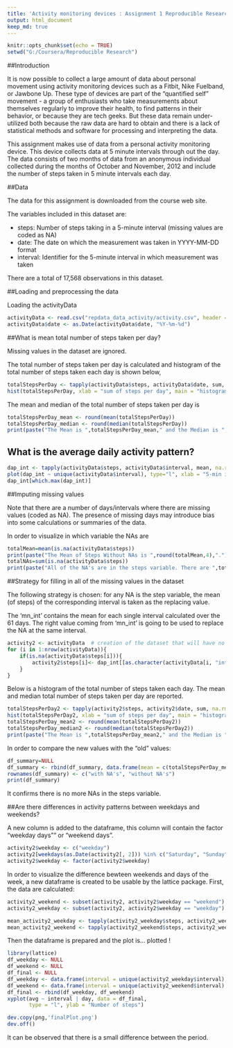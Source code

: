 ```yaml
---
title: 'Activity monitoring devices : Assignment 1 Reproducible Research'
output: html_document
keep_md: true
---
```


```r
knitr::opts_chunk$set(echo = TRUE)
setwd("G:/Coursera/Reproducible Research")
```

##Introduction

It is now possible to collect a large amount of data about personal movement using activity monitoring devices such as a Fitbit, Nike Fuelband, or Jawbone Up. These type of devices are part of the "quantified self" movement - a group of enthusiasts who take measurements about themselves regularly to improve their health, to find patterns in their behavior, or because they are tech geeks. But these data remain under-utilized both because the raw data are hard to obtain and there is a lack of statistical methods and software for processing and interpreting the data.

This assignment makes use of data from a personal activity monitoring device. This device collects data at 5 minute intervals through out the day. The data consists of two months of data from an anonymous individual collected during the months of October and November, 2012 and include the number of steps taken in 5 minute intervals each day.

##Data

The data for this assignment is downloaded from the course web site.

The variables included in this dataset are:

- steps: Number of steps taking in a 5-minute interval (missing values are coded as NA)
- date: The date on which the measurement was taken in YYYY-MM-DD format
- interval: Identifier for the 5-minute interval in which measurement was taken

There are a total of 17,568 observations in this dataset.

##Loading and preprocessing the data

Loading the activityData


```r
activityData <- read.csv("repdata_data_activity/activity.csv", header = TRUE, sep = ",")
activityData$date <- as.Date(activityData$date, "%Y-%m-%d")
```

##What is mean total number of steps taken per day?

Missing values in the dataset are ignored.

The total number of steps taken per day is calculated and histogram of the total number of steps taken each day is shown below,

```r
totalStepsPerDay <- tapply(activityData$steps, activityData$date, sum, na.rm=T)
hist(totalStepsPerDay, xlab = "sum of steps per day", main = "histogram of steps per day")
```

The mean and median of the total number of steps taken per day is 

```r
totalStepsPerDay_mean <- round(mean(totalStepsPerDay))
totalStepsPerDay_median <- round(median(totalStepsPerDay))
print(paste("The Mean is ",totalStepsPerDay_mean," and the Median is ",totalStepsPerDay_median))
```

## What is the average daily activity pattern?

```r
dap_int <- tapply(activityData$steps, activityData$interval, mean, na.rm=T)
plot(dap_int ~ unique(activityData$interval), type="l", xlab = "5-min interval")
dap_int[which.max(dap_int)]
```

##Imputing missing values

Note that there are a number of days/intervals where there are missing values (coded as NA). The presence of missing days may introduce bias into some calculations or summaries of the data.

In order to visualize in which variable the NAs are

```r
totalMean=mean(is.na(activityData$steps))
print(paste("The Mean of Steps Without NAs is ",round(totalMean,4),"."))
totalNAs=sum(is.na(activityData$steps))
print(paste("All of the NA's are in the steps variable. There are ",totalNAs," NA's."))
```

##Strategy for filling in all of the missing values in the dataset

The following strategy is chosen: for any NA is the step variable, the mean (of steps) of the corresponding interval is taken as the replacing value.

The 'mn_int' contains the mean for each single interval calculated over the 61 days. The right value coming from 'mn_int' is going to be used to replace the NA at the same interval.

```r
activity2 <- activityData  # creation of the dataset that will have no more NAs
for (i in 1:nrow(activityData)){
    if(is.na(activityData$steps[i])){
        activity2$steps[i]<- dap_int[[as.character(activityData[i, "interval"])]]
    }
}

```

Below is a histogram of the total number of steps taken each day. The mean and median total number of steps taken per day are reported.

```r
totalStepsPerDay2 <- tapply(activity2$steps, activity2$date, sum, na.rm=T)
hist(totalStepsPerDay2, xlab = "sum of steps per day", main = "histogram of steps per day")
totalStepsPerDay_mean2 <- round(mean(totalStepsPerDay2))
totalStepsPerDay_median2 <- round(median(totalStepsPerDay2))
print(paste("The Mean is ",totalStepsPerDay_mean2," and the Median is ",totalStepsPerDay_median2))
```

In order to compare the new values with the “old” values:
```r
df_summary=NULL
df_summary <- rbind(df_summary, data.frame(mean = c(totalStepsPerDay_mean, totalStepsPerDay_mean2), median = c(totalStepsPerDay_median, totalStepsPerDay_median2)))
rownames(df_summary) <- c("with NA's", "without NA's")
print(df_summary)
```

It confirms there is no more NAs in the steps variable.

##Are there differences in activity patterns between weekdays and weekends?

A new column is added to the dataframe, this column will contain the factor “weekday days”“ or "weekend days”.
```r
activity2$weekday <- c("weekday")
activity2[weekdays(as.Date(activity2[, 2])) %in% c("Saturday", "Sunday", "samedi", "dimanche", "saturday", "sunday", "Samedi", "Dimanche"), ][4] <- c("weekend")
activity2$weekday <- factor(activity2$weekday)
```

In order to visualize the difference bewteen weekends and days of the week, a new dataframe is created to be usable by the lattice package. First, the data are calculated:

```r
activity2_weekend <- subset(activity2, activity2$weekday == "weekend")
activity2_weekday <- subset(activity2, activity2$weekday == "weekday")

mean_activity2_weekday <- tapply(activity2_weekday$steps, activity2_weekday$interval, mean)
mean_activity2_weekend <- tapply(activity2_weekend$steps, activity2_weekend$interval, mean)
```
Then the dataframe is prepared and the plot is… plotted !

```r
library(lattice)
df_weekday <- NULL
df_weekend <- NULL
df_final <- NULL
df_weekday <- data.frame(interval = unique(activity2_weekday$interval), avg = as.numeric(mean_activity2_weekday), day = rep("weekday", length(mean_activity2_weekday)))
df_weekend <- data.frame(interval = unique(activity2_weekend$interval), avg = as.numeric(mean_activity2_weekend), day = rep("weekend", length(mean_activity2_weekend)))
df_final <- rbind(df_weekday, df_weekend)
xyplot(avg ~ interval | day, data = df_final,
       type = "l", ylab = "Number of steps")
```
```r
dev.copy(png,'finalPlot.png')
dev.off()
```

It can be observed that there is a small difference between the period.
